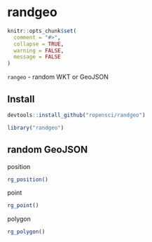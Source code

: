 randgeo
=======

```r
knitr::opts_chunk$set(
  comment = "#>",
  collapse = TRUE,
  warning = FALSE,
  message = FALSE
)
```

`rangeo` - random WKT or GeoJSON

## Install

```r
devtools::install_github("ropensci/randgeo")
```

```r
library("randgeo")
```

## random GeoJSON

position

```r
rg_position()
```

point

```r
rg_point()
```

polygon

```r
rg_polygon()
```
